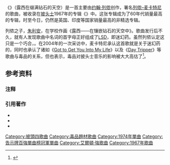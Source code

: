 {{Infobox song
| name     = {{lang|en|Lucy in the Sky with Diamonds}}
| cover    = 
| artist   = [[披头士|披头士]]
| writer   = [[列侬–麦卡特尼|列侬–麦卡特尼]]
| album    = [[佩珀中士的寂寞之心俱乐部乐队|佩珀中士的寂寞之心俱乐部乐队]]
| released = 1967年6月1日
| recorded = 1967年3月1日<br/>[[伦敦|伦敦]][[阿比路录音室|阿比路录音室]]
| genre    = [[迷幻摇滚|迷幻摇滚]]
| length   = 3:29
| label    = [[Parlophone|Parlophone]] <small>R6022</small>
| producer = [[乔治·马丁|乔治·马丁]]
}}
《{{lang|en|'''Lucy in the Sky with Diamonds'''}}》（露西在缀满钻石的天空）是一首主要由[[约翰·列侬|约翰·列侬]]创作，署名[[列侬–麦卡特尼|列侬–麦卡特尼]]的歌曲{{sfn|Miles|1997|pp=312}}，被收录在[[披头士|披头士]]1967年的专辑《{{lang|en|[[Sgt._Pepper_Lonely_Hearts_Club_Band|Sgt. Pepper Lonely Hearts Club Band]]}}》中{{sfn|Allmusic|2010}}。这张专辑成为了60年代销量最高的专辑，时至今日，仍然是英国、印度等国家销量最高的非精选专辑。

列侬之子，[[朱利安·列侬|朱利安]]，在学校作画《露西——在镶嵌钻石的天空中》。歌曲发行后不久，就有人发现歌曲中名词的首字母正好组成了[[LSD|LSD]]，即迷幻药{{sfn|Sheff|2000|p=182}}。虽然列侬认定这只是一个巧合，{{fact|[[BBC|BBC]]封禁了这首歌}}。在2004年的一次采访中，麦卡特尼承认这首歌就是关于迷幻药的，同时也承认了诸如《[[Got_to_Get_You_Into_My_Life|Got to Get You Into My Life]]》以及《[[Day_Tripper|Day Tripper]]》等歌曲与毒品的关系，但也表示，毒品对披头士音乐的影响被大大高估了<ref>{{cite web|url=http://www.weeklystandard.com/Content/Public/Articles/000/000/004/197vgrel.asp?page=1|title=The Truth Behind "LSD"|last=Matus|first=Victorino|date=June 2004|work=The Weekly Standard|accessdate=2014-02-10|archive-date=2013-10-17|archive-url=https://web.archive.org/web/20131017232703/http://www.weeklystandard.com/Content/Public/Articles/000/000/004/197vgrel.asp?page=1|dead-url=no}}</ref>。

== 参考资料 ==

=== 注释 ===
{{Reflist}}

=== 引用著作 ===
{{Refbegin}}
* {{cite web |work= [[AllMusic|AllMusic]] |title= Lucy in the Sky with Diamonds |date= January 2010 |url= http://www.allmusic.com/song/lucy-in-the-sky-with-diamonds-mt0030663288 |ref= {{SfnRef|Allmusic|2010}} |accessdate= 2014-02-10 |archive-date= 2019-12-02 |archive-url= https://web.archive.org/web/20191202124903/https://www.allmusic.com/song/lucy-in-the-sky-with-diamonds-mt0030663288 |dead-url= no }}
* {{cite book|last= Miles |first= Barry |year= 1997 |authorlink= Barry Miles |title= Paul McCartney: Many Years From Now |url= https://archive.org/details/paulmccartneyman00mile_0 |publisher= [[Henry_Holt_and_Company|Henry Holt and Company]] |location= New York |isbn= 0-8050-5249-6 |ref= harv}}
* {{cite book|last= Sheff |first= David |year= 2000 |authorlink= David Sheff |title= All We Are Saying: The Last Major Interview with John Lennon and Yoko Ono |url= https://archive.org/details/allwearesayingla00lenn |publisher= St. Martin's Press |location= New York |isbn= 0-312-25464-4 |ref= harv}}

[[Category:披頭四歌曲|Category:披頭四歌曲]]
[[Category:毒品題材歌曲|Category:毒品題材歌曲]]
[[Category:1974年單曲|Category:1974年單曲]]
[[Category:告示牌百強單曲榜冠軍單曲|Category:告示牌百強單曲榜冠軍單曲]]
[[Category:艾爾頓·強歌曲|Category:艾爾頓·強歌曲]]
[[Category:1967年歌曲|Category:1967年歌曲]]